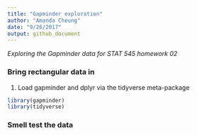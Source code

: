 ```yaml
---
title: "Gapminder exploration"
author: "Amanda Cheung"
date: "9/26/2017"
output: github_document
---
```

*Exploring the Gapminder data for STAT 545 homework 02*

### Bring rectangular data in
1. Load gapminder and dplyr via the tidyverse meta-package
```r
library(gapminder)
library(tidyverse)
```

### Smell test the data


